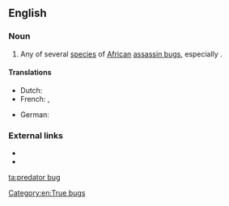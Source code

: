 {{also|predator-bug}}
==English==
{{rfi|en}}
{{wikipedia/test|missing=true}}
{{wikispecies|Platymeris rhadamanthus}}

===Noun===
{{en-noun}}

# Any of several [[species]] of [[African]] [[assassin bug]]s, especially {{taxlink|Platymeris rhadamanthus|species|noshow=1}}.

====Translations====
{{trans-top|species}}
* Dutch: {{t|nl|roofwants|m}}
* French: {{t|fr|réduve|m}}, {{t|fr|punaise assassin}}
{{trans-mid}}
* German: {{t|de|Raubwanze}}
{{trans-bottom}}

===External links===
* {{pedia|Platymeris}}
* {{specieslite|Platymeris}}

[[Category:en:True bugs]]

[[ta:predator bug]]